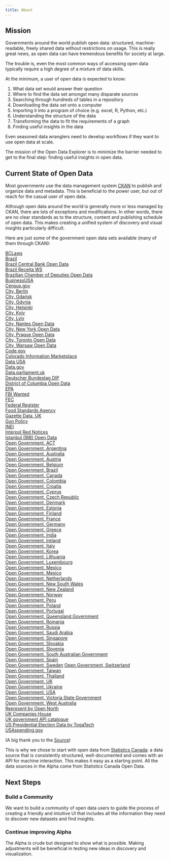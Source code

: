 ```yaml
---
title: About
---
```


## Mission

Governments around the world publish open data: 
structured, machine-readable, freely shared data 
without restrictions on usage. This is really 
great news, as open data can have
tremendous benefits for society at large. 

The trouble is, even the most common ways of 
accessing open data typically require a high 
degree of a mixture of data skills.

At the minimum, a user of open data is expected to know:

 1. What data set would answer their question
 2. Where to find the data set amongst many disparate sources
 3. Searching through hundreds of tables in a repository
 4. Downloading the data set onto a computer
 5. Importing it into a program of choice (e.g. excel, R, Python, etc.)
 6. Understanding the structure of the data
 7. Transforming the data to fit the requirements of a graph
 8. Finding useful insights in the data

Even seasoned data wranglers need to develop 
workflows if they  want to use open data at scale. 

The mission of the Open Data Explorer is to 
minimize the barrier needed to get to the final 
step: finding useful insights in open data. 

## Current State of Open Data

Most governments use the data management system 
[CKAN](https://ckan.org/) to publish 
and organize data and metadata. This is beneficial 
to the power user, but out of reach for the 
casual user of open data. 

Although open data around the world is generally more or 
less managed by CKAN, there are lots of 
exceptions and modifications. In other words,
there are no clear standards as to 
the structure, content and publishing schedule
of open data. This makes creating a unified 
system of discovery and visual insights 
particularly difficult. 

Here are just some of the government open data sets available
(many of them through CKAN):


[BCLaws](http://www.bclaws.ca/civix/template/complete/api/index.html)                                         
[Brazil](https://brasilapi.com.br/)                                                                           
[Brazil Central Bank Open Data](https://dadosabertos.bcb.gov.br/)                                             
[Brazil Receita WS](https://www.receitaws.com.br/)                                                            
[Brazilian Chamber of Deputies Open Data](https://dadosabertos.camara.leg.br/swagger/api.html)                
[BusinessUSA](https://business.usa.gov/developer)                                                             
[Census.gov](https://www.census.gov/data/developers/data-sets.html)                                           
[City, Berlin](https://daten.berlin.de/)                                                                      
[City, Gdańsk](https://ckan.multimediagdansk.pl/en)                                                           
[City, Gdynia](http://otwartedane.gdynia.pl/en/api_doc.html)                                                  
[City, Helsinki](https://hri.fi/en_gb/)                                                                       
[City, Kyiv](https://data.kyivcity.gov.ua/)                                                                   
[City, Lviv](https://opendata.city-adm.lviv.ua/)                                                              
[City, Nantes Open Data](https://data.nantesmetropole.fr/pages/home/)                                         
[City, New York Open Data](https://opendata.cityofnewyork.us/)                                                
[City, Prague Open Data](http://opendata.praha.eu/en)                                                         
[City, Toronto Open Data](https://open.toronto.ca/)                                                           
[City, Warsaw Open Data](https://api.um.warszawa.pl/)                                                         
[Code.gov](https://code.gov)                                                                                  
[Colorado Information Marketplace](https://data.colorado.gov/)                                                
[Data USA](https://datausa.io/about/api/)                                                                     
[Data.gov](https://api.data.gov/)                                                                             
[Data.parliament.uk](https://explore.data.parliament.uk/?learnmore=Members)                                   
[Deutscher Bundestag DIP](https://dip.bundestag.de/documents/informationsblatt_zur_dip_api_v01.pdf)           
[District of Columbia Open Data](http://opendata.dc.gov/pages/using-apis)                                     
[EPA](https://www.epa.gov/developers/data-data-products#apis)                                                 
[FBI Wanted](https://www.fbi.gov/wanted/api)                                                                  
[FEC](https://api.open.fec.gov/developers/)                                                                   
[Federal Register](https://www.federalregister.gov/reader-aids/developer-resources/rest-api)                  
[Food Standards Agency](http://ratings.food.gov.uk/open-data/en-GB)                                           
[Gazette Data, UK](https://www.thegazette.co.uk/data)                                                         
[Gun Policy](https://www.gunpolicy.org/api)                                                                   
[INEI](http://iinei.inei.gob.pe/microdatos/)                                                                  
[Interpol Red Notices](https://interpol.api.bund.dev/)                                                        
[Istanbul (İBB) Open Data](https://data.ibb.gov.tr)                                                           
[Open Government, ACT](https://www.data.act.gov.au/)                                                          
[Open Government, Argentina](https://datos.gob.ar/)                                                           
[Open Government, Australia](https://www.data.gov.au/)                                                        
[Open Government, Austria](https://www.data.gv.at/)                                                           
[Open Government, Belgium](https://data.gov.be/)                                                              
[Open Government, Brazil](https://www.dados.gov.br/)                                                          
[Open Government, Canada](http://open.canada.ca/en)                                                           
[Open Government, Colombia](https://www.dane.gov.co/)                                                         
[Open Government, Croatia](https://data.gov.hr/en)                                                            
[Open Government, Cyprus](https://data.gov.cy/?language=en)                                                   
[Open Government, Czech Republic](https://data.gov.cz/english/)                                               
[Open Government, Denmark](https://www.opendata.dk/)                                                          
[Open Government, Estonia](https://avaandmed.eesti.ee/instructions/opendata-dataset-api)                      
[Open Government, Finland](https://www.avoindata.fi/en)                                                       
[Open Government, France](https://www.data.gouv.fr/)                                                          
[Open Government, Germany](https://www.govdata.de/daten/-/details/govdata-metadatenkatalog)                   
[Open Government, Greece](https://data.gov.gr/)                                                               
[Open Government, India](https://data.gov.in/)                                                                
[Open Government, Ireland](https://data.gov.ie/pages/developers)                                              
[Open Government, Italy](https://www.dati.gov.it/)                                                            
[Open Government, Korea](https://www.data.go.kr/)                                                             
[Open Government, Lithuania](https://data.gov.lt/public/api/1)                                                
[Open Government, Luxembourg](https://data.public.lu)                                                         
[Open Government, Mexico](https://www.inegi.org.mx/datos/)                                                    
[Open Government, Mexico](https://datos.gob.mx/)                                                              
[Open Government, Netherlands](https://data.overheid.nl/en/ondersteuning/data-publiceren/api)                 
[Open Government, New South Wales](https://api.nsw.gov.au/)                                                   
[Open Government, New Zealand](https://www.data.govt.nz/)                                                     
[Open Government, Norway](https://data.norge.no/dataservices)                                                 
[Open Government, Peru](https://www.datosabiertos.gob.pe/)                                                    
[Open Government, Poland](https://dane.gov.pl/en)                                                             
[Open Government, Portugal](https://dados.gov.pt/en/docapi/)                                                  
[Open Government, Queensland Government](https://www.data.qld.gov.au/)                                        
[Open Government, Romania](http://data.gov.ro/)                                                               
[Open Government, Russia](https://data.gov.ru/?language=en)                                                   
[Open Government, Saudi Arabia](https://data.gov.sa)                                                          
[Open Government, Singapore](https://data.gov.sg/developer)                                                   
[Open Government, Slovakia](https://data.gov.sk/en/)                                                          
[Open Government, Slovenia](https://podatki.gov.si/)                                                          
[Open Government, South Australian Government](https://data.sa.gov.au/)                                       
[Open Government, Spain](https://datos.gob.es/en)                                                             
[Open Government, Sweden](https://www.dataportal.se/en/dataservice/91_29789/api-for-the-statistical-database) 
[Open Government, Switzerland](https://handbook.opendata.swiss/de/content/nutzen/api-nutzen.html)             
[Open Government, Taiwan](https://data.gov.tw/)                                                               
[Open Government, Thailand](https://data.go.th/)                                                              
[Open Government, UK](https://data.gov.uk/)                                                                   
[Open Government, Ukraine](https://data.gov.ua/)                                                              
[Open Government, USA](https://www.data.gov/)                                                                 
[Open Government, Victoria State Government](https://www.data.vic.gov.au/)                                    
[Open Government, West Australia](https://data.wa.gov.au/)                                                    
[Represent by Open North](https://represent.opennorth.ca/)                                                    
[UK Companies House](https://developer.company-information.service.gov.uk/)                                   
[UK government API catalogue](https://alphagov.github.io/api-catalogue)                                       
[US Presidential Election Data by TogaTech](https://uselection.togatech.org/api/)                             
[USAspending.gov](https://api.usaspending.gov/)                                                               

(A big thank you to the [Source](https://github.com/public-apis/public-apis/blob/master/README.md))

This is why we chose to start with 
open data from [Statistics Canada](https://www150.statcan.gc.ca/n1/en/type/data?MM=1): a data source
that is consistently structured, well-documented
and comes with an API for machine interaction. 
This makes it easy as a starting point. 
All the data sources in the Alpha come from 
Statistics Canada Open Data. 

## Next Steps

### Build a Community

We want to build a community of open data users
to guide the process of creating a friendly 
and intuitive UI that includes all the
information they need to discover new datasets
and find insights. 

### Continue improving Alpha

The Alpha is crude but designed to show what is 
possible. Making adjustments will be beneficial 
in testing new ideas in discovery and visualization.